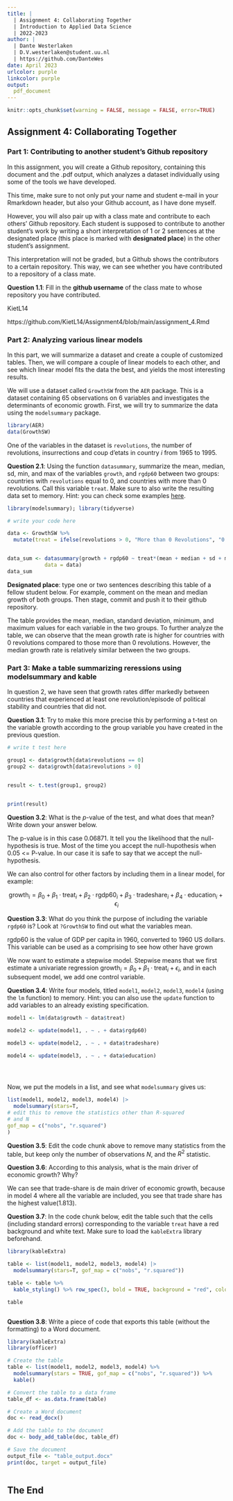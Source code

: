 ```yaml
---
title: | 
  | Assignment 4: Collaborating Together
  | Introduction to Applied Data Science
  | 2022-2023
author: |
  | Dante Westerlaken
  | D.V.westerlaken@student.uu.nl
  | https://github.com/DanteWes
date: April 2023
urlcolor: purple
linkcolor: purple
output: 
  pdf_document
---
```


```r
knitr::opts_chunk$set(warning = FALSE, message = FALSE, error=TRUE)
```

## Assignment 4: Collaborating Together 

### Part 1: Contributing to another student's Github repository

In this assignment, you will create a Github repository, containing this document and the .pdf output, which analyzes a dataset individually using some of the tools we have developed. 

This time, make sure to not only put your name and student e-mail in your Rmarkdown header, but also your Github account, as I have done myself. 

However, you will also pair up with a class mate and contribute to each others' Github repository. Each student is supposed to contribute to another student's work by writing a short interpretation of 1 or 2 sentences at the designated place (this place is marked with **designated place**) in the other student's assignment. 

This interpretation will not be graded, but a Github shows the contributors to a certain repository. This way, we can see whether you have contributed to a repository of a class mate. 

**Question 1.1**: Fill in the __github username__ of the class mate to whose repository you have contributed. 

KietL14

https://github.com/KietL14/Assignment4/blob/main/assignment_4.Rmd

### Part 2: Analyzing various linear models

In this part, we will summarize a dataset and create a couple of customized tables. Then, we will compare a couple of linear models to each other, and see which linear model fits the data the best, and yields the most interesting results.

We will use a dataset called `GrowthSW` from the `AER` package. This is a dataset containing 65 observations on 6 variables and investigates the determinants of economic growth. First, we will try to summarize the data using the `modelsummary` package. 

```r
library(AER)
data(GrowthSW)
```

One of the variables in the dataset is `revolutions`, the number of revolutions, insurrections and coup d'etats in country $i$ from 1965 to 1995.

**Question 2.1**: Using the function `datasummary`, summarize the mean, median, sd, min, and max of the variables `growth`, and `rgdp60` between two groups: countries with `revolutions` equal to 0, and countries with more than 0 revolutions. Call this variable `treat`. Make sure to also write the resulting data set to memory. Hint: you can check some examples [here](https://vincentarelbundock.github.io/modelsummary/articles/datasummary.html#datasummary).

```r


library(modelsummary); library(tidyverse)

# write your code here

data <- GrowthSW %>%
  mutate(treat = ifelse(revolutions > 0, "More than 0 Revolutions", "0 Revolutions"))


data_sum <- datasummary(growth + rgdp60 ~ treat*(mean + median + sd + min + max)  ,
            data = data)
data_sum

```

**Designated place**: type one or two sentences describing this table of a fellow student below. For example, comment on the mean and median growth of both groups. Then stage, commit and push it to their github repository.

The table provides the mean, median, standard deviation, minimum, and maximum values for each variable in the two groups. To further analyze the table, we can observe that the mean growth rate is higher for countries with 0 revolutions compared to those more than 0 revolutions. However, the median growth rate is relatively similar between the two groups. 


### Part 3: Make a table summarizing reressions using modelsummary and kable

In question 2, we have seen that growth rates differ markedly between countries that experienced at least one revolution/episode of political stability and countries that did not. 

**Question 3.1**: Try to make this more precise this by performing a t-test on the variable growth according to the group variable you have created in the previous question. 

```r
# write t test here

group1 <- data$growth[data$revolutions == 0]     
group2 <- data$growth[data$revolutions > 0]      


result <- t.test(group1, group2)


print(result)


```

**Question 3.2**: What is the $p$-value of the test, and what does that mean? Write down your answer below.


The p-value is in this case 0.06871. It tell you the likelihood that the null-hypothesis is true. Most of the time you accept the null-hupothesis when 0.05 <= P-value. In our case it is safe to say that we accept the null-hypothesis. 

We can also control for other factors by including them in a linear model, for example:

$$
\text{growth}_i = \beta_0 + \beta_1 \cdot \text{treat}_i + \beta_2 \cdot \text{rgdp60}_i + \beta_3 \cdot \text{tradeshare}_i + \beta_4 \cdot \text{education}_i + \epsilon_i
$$

**Question 3.3**: What do you think the purpose of including the variable `rgdp60` is? Look at `?GrowthSW` to find out what the variables mean. 

rgdp60 is the value of GDP per capita in 1960, converted to 1960 US dollars. This variable can be used as a comprising to see how other have grown



We now want to estimate a stepwise model. Stepwise means that we first estimate a univariate regression $\text{growth}_i = \beta_0 + \beta_1 \cdot \text{treat}_i + \epsilon_i$, and in each subsequent model, we add one control variable. 

**Question 3.4**: Write four models, titled `model1`, `model2`, `model3`, `model4` (using the `lm` function) to memory. Hint: you can also use the `update` function to add variables to an already existing specification.

```r


model1 <- lm(data$growth ~ data$treat)

model2 <- update(model1, . ~ . + data$rgdp60)

model3 <- update(model2, . ~ . + data$tradeshare)

model4 <- update(model3, . ~ . + data$education)





```

Now, we put the models in a list, and see what `modelsummary` gives us:

```r
list(model1, model2, model3, model4) |>
  modelsummary(stars=T,
# edit this to remove the statistics other than R-squared
# and N 
gof_map = c("nobs", "r.squared")
) 


```

**Question 3.5**: Edit the code chunk above to remove many statistics from the table, but keep only the number of observations $N$, and the $R^2$ statistic. 

**Question 3.6**: According to this analysis, what is the main driver of economic growth? Why?

We can see that trade-share is de main driver of economic growth, because in model 4 where all the variable are included, you see that trade share has the highest value(1.813).

**Question 3.7**: In the code chunk below, edit the table such that the cells (including standard errors) corresponding to the variable `treat` have a red background and white text. Make sure to load the `kableExtra` library beforehand.

```r

library(kableExtra)

table <- list(model1, model2, model3, model4) |>
  modelsummary(stars=T, gof_map = c("nobs", "r.squared"))

table <- table %>%
  kable_styling() %>% row_spec(3, bold = TRUE, background = "red", color = "white")

table



```

**Question 3.8**: Write a piece of code that exports this table (without the formatting) to a Word document. 

```r
library(kableExtra)
library(officer)

# Create the table
table <- list(model1, model2, model3, model4) %>%
  modelsummary(stars = TRUE, gof_map = c("nobs", "r.squared")) %>%
  kable()

# Convert the table to a data frame
table_df <- as.data.frame(table)

# Create a Word document
doc <- read_docx()

# Add the table to the document
doc <- body_add_table(doc, table_df)

# Save the document
output_file <- "table_output.docx"
print(doc, target = output_file)



```

## The End
